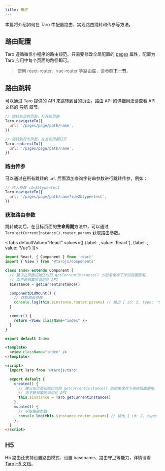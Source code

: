 ```yaml
---
title: 概述
---
```



本篇将介绍如何在 Taro 中配置路由、实现路由跳转和传参等方法。

## 路由配置

Taro 遵循微信小程序的路由规范。只需要修改全局配置的 [pages](app-config#pages) 属性，配置为 Taro 应用中每个页面的路径即可。

> 使用 react-router、vue-router 等路由库，请参照[下一节](./router-extend)。

## 路由跳转

可以通过 Taro 提供的 API 来跳转到目的页面。路由 API 的详细用法请查看 API 文档的 [导航](./apis/route/navigateTo) 章节。

```jsx title="示例代码"
// 跳转到目的页面，打开新页面
Taro.navigateTo({
  url: '/pages/page/path/name',
})

// 跳转到目的页面，在当前页面打开
Taro.redirectTo({
  url: '/pages/page/path/name',
})
```

### 路由传参

可以通过在所有跳转的 `url` 后面添加查询字符串参数进行跳转传参，例如：

```jsx
// 传入参数 id=2&type=test
Taro.navigateTo({
  url: '/pages/page/path/name?id=2&type=test',
})
```

### 获取路由参数

跳转成功后，在目标页面的**生命周期**方法中，可以通过 `Taro.getCurrentInstance().router.params` 获取路由参数。

<Tabs
  defaultValue="React"
  values={[
    {label:  <ReactIcon />, value: 'React'},
    {label: <VueIcon />, value: 'Vue'}
  ]}>
<TabItem value="React">

```jsx title="示例代码"
import React, { Component } from 'react'
import { View } from '@tarojs/components'

class Index extends Component {
  // 建议在页面初始化时把 getCurrentInstance() 的结果保存下来供后面使用，
  // 而不是频繁地调用此 API
  $instance = getCurrentInstance()

  componentDidMount() {
    // 获取路由参数
    console.log(this.$instance.router.params) // 输出 { id: 2, type: 'test' }
  }

  render() {
    return <View className="index" />
  }
}

export default Index
```

</TabItem>

<TabItem value="Vue">

```html title="示例代码"
<template>
  <view className="index" />
</template>

<script>
  import Taro from '@tarojs/taro'

  export default {
    created() {
      // 建议在页面初始化时把 getCurrentInstance() 的结果保存下来供后面使用，
      // 而不是频繁地调用此 API
      this.$instance = Taro.getCurrentInstance()
    },
    mounted() {
      // 获取路由参数
      console.log(this.$instance.router.params) // 输出 { id: 2, type: 'test' }
    },
  }
</script>
```

</TabItem>
</Tabs>

## H5

H5 路由还支持设置路由模式、设置 basename、路由守卫等能力，详情请看 [Taro H5 文档](./h5#路由)。

